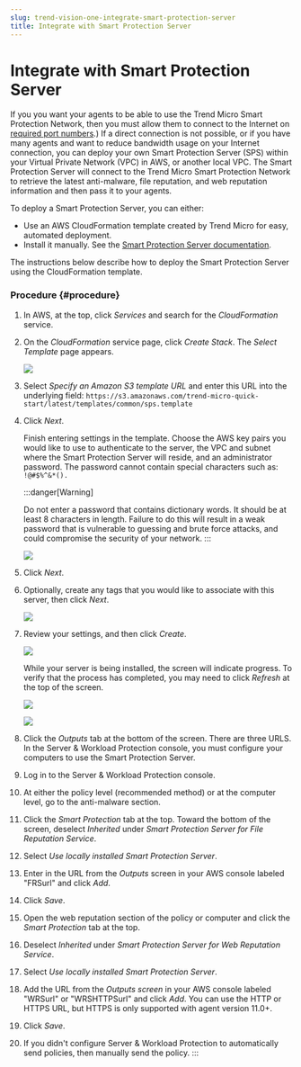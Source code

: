 ```yaml
---
slug: trend-vision-one-integrate-smart-protection-server
title: Integrate with Smart Protection Server
---
```

# Integrate with Smart Protection Server

If you you want your agents to be able to use the Trend Micro Smart Protection Network, then you must allow them to connect to the Internet on [required port numbers](swp-port-numbers.mdx).) If a direct connection is not possible, or if you have many agents and want to reduce bandwidth usage on your Internet connection, you can deploy your own Smart Protection Server (SPS) within your Virtual Private Network (VPC) in AWS, or another local VPC. The Smart Protection Server will connect to the Trend Micro Smart Protection Network to retrieve the latest anti-malware, file reputation, and web reputation information and then pass it to your agents.

To deploy a Smart Protection Server, you can either:

- Use an AWS CloudFormation template created by Trend Micro for easy, automated deployment.
- Install it manually. See the [Smart Protection Server documentation](http://docs.trendmicro.com/en-us/enterprise/smart-protection-server.aspx).

The instructions below describe how to deploy the Smart Protection Server using the CloudFormation template.

### Procedure {#procedure}

1.  In AWS, at the top, click *Services* and search for the *CloudFormation* service.

2.  On the *CloudFormation* service page, click *Create Stack*. The *Select Template* page appears.

    ![](/images/SPSinAWS-1=c2fca72e-00ac-49f5-a963-9bef50d64e2f.webp)

3.  Select *Specify an Amazon S3 template URL* and enter this URL into the underlying field: `https://s3.amazonaws.com/trend-micro-quick-start/latest/templates/common/sps.template`

4.  Click *Next*.

    Finish entering settings in the template. Choose the AWS key pairs you would like to use to authenticate to the server, the VPC and subnet where the Smart Protection Server will reside, and an administrator password. The password cannot contain special characters such as: `!@#$%^&*().`

    :::danger[Warning]

    Do not enter a password that contains dictionary words. It should be at least 8 characters in length. Failure to do this will result in a weak password that is vulnerable to guessing and brute force attacks, and could compromise the security of your network.
    :::

    ![](/images/SPSinAWS-2=7897a611-7221-4683-9f65-15ccf5d64415.webp)

5.  Click *Next*.

6.  Optionally, create any tags that you would like to associate with this server, then click *Next*.

    ![](/images/SPSinAWS-3=6ac3765e-8d30-458d-a163-cb3b2d6947bf.webp)

7.  Review your settings, and then click *Create*.

    ![](/images/SPSinAWS-4=11d8ebbf-2e37-47df-8a3a-bec9f7f88a31.webp)

    While your server is being installed, the screen will indicate progress. To verify that the process has completed, you may need to click *Refresh* at the top of the screen.

    ![](/images/SPSinAWS-5=59318bb1-24dc-400c-8c44-5d99cb058d39.webp)

    ![](/images/SPSinAWS-6=4c7350c5-825f-423f-95f4-46f24a236a74.webp)

8.  Click the *Outputs* tab at the bottom of the screen. There are three URLS. In the Server & Workload Protection console, you must configure your computers to use the Smart Protection Server.

9.  Log in to the Server & Workload Protection console.

10. At either the policy level (recommended method) or at the computer level, go to the anti-malware section.

11. Click the *Smart Protection* tab at the top. Toward the bottom of the screen, deselect *Inherited* under *Smart Protection Server for File Reputation Service*.

12. Select *Use locally installed Smart Protection Server*.

13. Enter in the URL from the *Outputs* screen in your AWS console labeled "FRSurl" and click *Add*.

14. Click *Save*.

15. Open the web reputation section of the policy or computer and click the *Smart Protection* tab at the top.

16. Deselect *Inherited* under *Smart Protection Server for Web Reputation Service*.

17. Select *Use locally installed Smart Protection Server*.

18. Add the URL from the *Outputs screen* in your AWS console labeled "WRSurl" or "WRSHTTPSurl" and click *Add*. You can use the HTTP or HTTPS URL, but HTTPS is only supported with agent version 11.0+.

19. Click *Save*.

20. If you didn't configure Server & Workload Protection to automatically send policies, then manually send the policy.
:::
